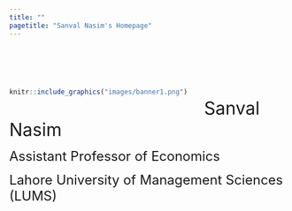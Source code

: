 ```yaml
---
title: ""
pagetitle: "Sanval Nasim's Homepage"
---
```


<link rel="stylesheet" href="styles.css" type="text/css">

\

\

<div style= "float:left; margin-right: 30px;">
```r
knitr::include_graphics("images/banner1.png")
```
</div>

\

<font size="6">Sanval Nasim</font>

<font size="5">Assistant Professor of Economics</font>

<font size="5">Lahore University of Management Sciences (LUMS)</font>
